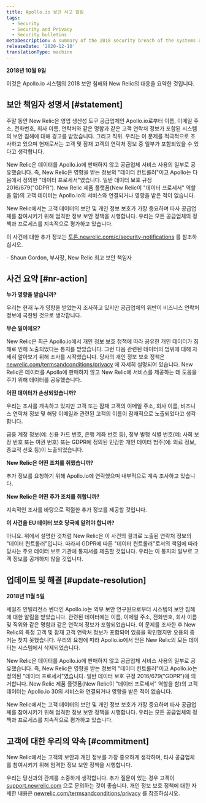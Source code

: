 ```yaml
---
title: Apollo.io 보안 사고 알림
tags:
  - Security
  - Security and Privacy
  - Security bulletins
metaDescription: A summary of the 2018 security breach of the systems of Apollo.io and New Relic's response.
releaseDate: '2020-12-10'
translationType: machine
---
```


**2018년 10월 9일**

이것은 Apollo.io 시스템의 2018 보안 침해와 New Relic의 대응을 요약한 것입니다.

## 보안 책임자 성명서 [#statement]

주말 동안 New Relic은 영업 생산성 도구 공급업체인 Apollo.io로부터 이름, 이메일 주소, 전화번호, 회사 이름, 연락처와 같은 명함과 같은 고객 연락처 정보가 포함된 시스템의 보안 침해에 대해 경고를 받았습니다. 그리고 직위. 우리는 이 문제를 적극적으로 조사하고 있으며 현재로서는 고객 및 잠재 고객의 연락처 정보 중 일부가 포함되었을 수 있다고 생각합니다.

New Relic은 데이터를 Apollo.io에 판매하지 않고 공급업체 서비스 사용의 일부로 공유했습니다. 즉, New Relic은 영향을 받는 정보의 "데이터 컨트롤러"이고 Apollo는 다음에서 정의한 "데이터 프로세서"였습니다. 일반 데이터 보호 규정 2016/679("GDPR"). New Relic 제품 플랫폼(New Relic이 "데이터 프로세서" 역할을 함)의 고객 데이터는 Apollo.io의 서비스와 연결되거나 영향을 받은 적이 없습니다.

New Relic에서는 고객 데이터의 보안 및 개인 정보 보호가 가장 중요하며 타사 공급업체를 참여시키기 위해 엄격한 정보 보안 정책을 시행합니다. 우리는 모든 공급업체의 정책과 프로세스를 지속적으로 평가하고 있습니다.

이 사건에 대한 추가 정보는 [토론.newrelic.com/c/security-notifications](https://discuss.newrelic.com/c/security-notifications) 를 참조하십시오.

\- Shaun Gordon, 부사장, New Relic 최고 보안 책임자

## 사건 요약 [#nr-action]

**누가 영향을 받습니까?**

우리는 현재 누가 영향을 받았는지 조사하고 있지만 공급업체의 위반이 비즈니스 연락처 정보에 국한된 것으로 생각합니다.

**무슨 일이에요?**

New Relic은 최근 Apollo.io에서 개인 정보 보호 정책에 따라 공유한 개인 데이터가 침해로 인해 노출되었다는 통지를 받았습니다. 그런 다음 관련된 데이터의 범위에 대해 자세히 알아보기 위해 조사를 시작했습니다. 당사의 개인 정보 보호 정책은 [newrelic.com/termsandconditions/privacy](https://newrelic.com/termsandconditions/privacy) 에 자세히 설명되어 있습니다. New Relic은 데이터를 Apollo에 판매하지 않고 New Relic에 서비스를 제공하는 데 도움을 주기 위해 데이터를 공유했습니다.

**어떤 데이터가 손상되었습니까?**

우리는 조사를 계속하고 있지만 고객 또는 잠재 고객의 이메일 주소, 회사 이름, 비즈니스 연락처 정보 및 해당 이메일과 관련된 고객의 이름이 잠재적으로 노출되었다고 생각합니다.

금융 계정 정보(예: 신용 카드 번호, 은행 계좌 번호 등), 정부 발행 식별 번호(예: 사회 보장 번호 또는 여권 번호) 또는 GDPR에 정의된 민감한 개인 데이터 범주(예: 의료 정보, 종교적 선호 등)이 노출되었습니다.

**New Relic은 어떤 조치를 취했습니까?**

추가 정보를 요청하기 위해 Apollo.io에 연락했으며 내부적으로 계속 조사하고 있습니다.

**New Relic은 어떤 추가 조치를 취합니까?**

지속적인 조사를 바탕으로 적절한 추가 정보를 제공할 것입니다.

**이 사건을 EU 데이터 보호 당국에 알려야 합니까?**

아니요. 위에서 설명한 것처럼 New Relic은 이 사건의 결과로 노출된 연락처 정보의 "데이터 컨트롤러"입니다. 따라서 GDPR에 따른 "데이터 컨트롤러"로서의 책임에 따라 당사는 주요 데이터 보호 기관에 통지서를 제출할 것입니다. 우리는 이 통지의 일부로 고객 정보를 공개하지 않을 것입니다.

## 업데이트 및 해결 [#update-resolution]

**2018년 11월 5일**

세일즈 인텔리전스 벤더인 Apollo.io는 외부 보안 연구원으로부터 시스템의 보안 침해에 대한 알림을 받았습니다. 관련된 데이터에는 이름, 이메일 주소, 전화번호, 회사 이름 및 직위와 같은 명함과 같은 연락처 정보가 포함되었습니다. 이 문제를 조사한 후 New Relic의 특정 고객 및 잠재 고객 연락처 정보가 포함되어 있음을 확인했지만 오용의 증거는 찾지 못했습니다. 우리의 요청에 따라 Apollo.io에서 얻은 New Relic의 모든 데이터는 시스템에서 삭제되었습니다.

New Relic은 데이터를 Apollo.io에 판매하지 않고 공급업체 서비스 사용의 일부로 공유했습니다. 즉, New Relic은 영향을 받는 정보의 "데이터 컨트롤러"이고 Apollo.io는 정의된 "데이터 프로세서"였습니다. 일반 데이터 보호 규정 2016/679("GDPR")에 의거합니다. New Relic 제품 플랫폼(New Relic이 "데이터 프로세서" 역할을 함)의 고객 데이터는 Apollo.io 30의 서비스와 연결되거나 영향을 받은 적이 없습니다.

New Relic에서는 고객 데이터의 보안 및 개인 정보 보호가 가장 중요하며 타사 공급업체를 참여시키기 위해 엄격한 정보 보안 정책을 시행합니다. 우리는 모든 공급업체의 정책과 프로세스를 지속적으로 평가하고 있습니다.

## 고객에 대한 우리의 약속 [#commitment]

New Relic에서는 고객의 보안과 개인 정보를 가장 중요하게 생각하며, 타사 공급업체를 참여시키기 위해 엄격한 정보 보안 정책을 시행합니다.

우리는 당신과의 관계를 소중하게 생각합니다. 추가 질문이 있는 경우 고객이 [support.newrelic.com](https://support.newrelic.com/) 으로 문의하는 것이 좋습니다. 개인 정보 보호 정책에 대한 자세한 내용은 [newrelic.com/termsandconditions/privacy](https://newrelic.com/termsandconditions/privacy) 를 참조하십시오.